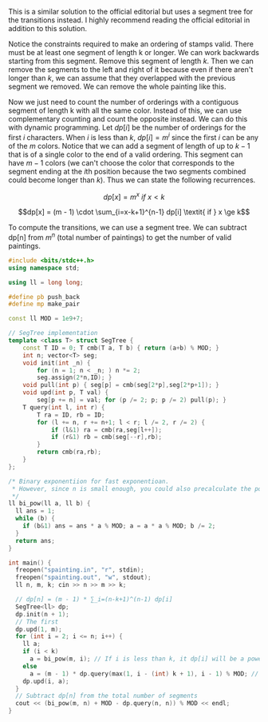 
This is a similar solution to the official editorial but uses a segment tree for the transitions instead. I highly recommend reading the official editorial in addition to this solution.

Notice the constraints required to make an ordering of stamps valid. There must be at least one segment of length k or longer. We can work backwards starting from this segment. Remove this segment of length $k$. Then we can remove the segments to the left and right of it because even if there aren't longer than $k$, we can assume that they overlapped with the previous segment we removed. We can remove the whole painting like this.

Now we just need to count the number of orderings with a contiguous segment of length k with all the same color. Instead of this, we can use complementary counting and count the opposite instead. We can do this with dynamic programming. Let $dp[i]$ be the number of orderings for the first $i$ characters. When $i$ is less than $k$, $dp[i] = m^i$ since the first $i$ can be any of the $m$ colors. Notice that we can add a segment of length of up to $k - 1$ that is of a single color to the end of a valid ordering. This segment can have $m - 1$ colors (we can't choose the color that corresponds to the segment ending at the $i$th position because the two segments combined could become longer than $k$). Thus we can state the following recurrences.

$$dp[x] = m^x \textit{ if } x < k$$


$$dp[x] = (m - 1) \cdot \sum_{i=x-k+1}^{n-1} dp[i] \textit{ if } x \ge k$$

To compute the transitions, we can use a segment tree. We can subtract dp[n] from $m^n$ (total number of paintings) to get the number of valid paintings.

```cpp
#include <bits/stdc++.h>
using namespace std;

using ll = long long;

#define pb push_back
#define mp make_pair

const ll MOD = 1e9+7;

// SegTree implementation
template <class T> struct SegTree { 
	const T ID = 0; T cmb(T a, T b) { return (a+b) % MOD; } 
	int n; vector<T> seg;
	void init(int _n) { 
		for (n = 1; n < _n; ) n *= 2; 
		seg.assign(2*n,ID); }
	void pull(int p) { seg[p] = cmb(seg[2*p],seg[2*p+1]); }
	void upd(int p, T val) {
		seg[p += n] = val; for (p /= 2; p; p /= 2) pull(p); }
	T query(int l, int r) {
		T ra = ID, rb = ID;
		for (l += n, r += n+1; l < r; l /= 2, r /= 2) {
			if (l&1) ra = cmb(ra,seg[l++]);
			if (r&1) rb = cmb(seg[--r],rb);
		}
		return cmb(ra,rb);
	}
};

/* Binary exponentiion for fast exponentioan.
 * However, since n is small enough, you could also precalculate the powers of m instead
 */
ll bi_pow(ll a, ll b) {
  ll ans = 1;
  while (b) {
    if (b&1) ans = ans * a % MOD; a = a * a % MOD; b /= 2;
  }
  return ans;
}

int main() {
  freopen("spainting.in", "r", stdin);
  freopen("spainting.out", "w", stdout);
  ll n, m, k; cin >> n >> m >> k;

  // dp[n] = (m - 1) * ∑_i=(n-k+1)^(n-1) dp[i]
  SegTree<ll> dp;
  dp.init(n + 1);
  // The first 
  dp.upd(1, m);
  for (int i = 2; i <= n; i++) {
    ll a;
    if (i < k)
      a = bi_pow(m, i); // If i is less than k, it dp[i] will be a power of m
    else
      a = (m - 1) * dp.query(max(1, i - (int) k + 1), i - 1) % MOD; // Otherwise, apply the dp-recurrence
    dp.upd(i, a);
  }
  // Subtract dp[n] from the total number of segments
  cout << (bi_pow(m, n) + MOD - dp.query(n, n)) % MOD << endl;
}
```
